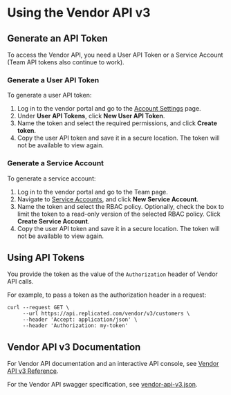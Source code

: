 
# Using the Vendor API v3 

<TokensAbout/>



## Generate an API Token

To access the Vendor API, you need a User API Token or a Service Account (Team API tokens also continue to work).

### Generate a User API Token

To generate a user API token:

1. Log in to the vendor portal and go to the [Account Settings](https://vendor.replicated.com/account-settings) page.
1. Under **User API Tokens**, click **New User API Token**.
1. Name the token and select the required permissions, and click **Create token**.
1. Copy the user API token and save it in a secure location. The token will not be available to view again.

### Generate a Service Account

To generate a service account:

1. Log in to the vendor portal and go to the Team page.
1. Navigate to [Service Accounts](https://vendor.replicated.com/team/serviceaccounts), and click **New Service Account**.
1. Name the token and select the RBAC policy. Optionally, check the box to limit the token to a read-only version of the selected RBAC policy. Click **Create Service Account**.
1. Copy the user API token and save it in a secure location. The token will not be available to view again.

## Using API Tokens

You provide the token as the value of the `Authorization` header of Vendor API calls.

For example, to pass a token as the authorization header in a request:

```
curl --request GET \
     --url https://api.replicated.com/vendor/v3/customers \
     --header 'Accept: application/json' \
     --header 'Authorization: my-token'
```

## Vendor API v3 Documentation

For Vendor API documentation and an interactive API console, see [Vendor API v3 Reference](https://replicated-vendor-api.readme.io/v3/reference/createapp).

For the Vendor API swagger specification, see [vendor-api-v3.json](https://api.replicated.com/vendor/v3/spec/vendor-api-v3.json).
